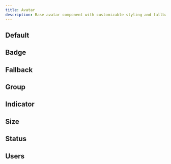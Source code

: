```yaml
---
title: Avatar
description: Base avatar component with customizable styling and fallback options.
---
```


## Default

<ComponentPreview path="base-avatar/default" />

## Badge

<ComponentPreview path="base-avatar/badge" />

## Fallback

<ComponentPreview path="base-avatar/fallback" />

## Group

<ComponentPreview path="base-avatar/group" />

## Indicator

<ComponentPreview path="base-avatar/indicator" />

## Size

<ComponentPreview path="base-avatar/size" />

## Status

<ComponentPreview path="base-avatar/status" />

## Users

<ComponentPreview path="base-avatar/users" />
